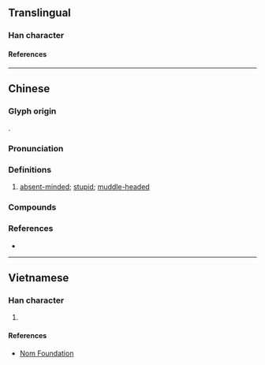 {{character info}}
==Translingual==

===Han character===
{{Han char|rn=61|rad=心|as=16|sn=19|four=94062|canj=PTWU|ids=⿰忄瞢}}

====References====
{{Han ref|kx=0408.120|dkj=11451|dj=0749.120|hdz=42367.010|uh=61F5}}

----

==Chinese==
{{zh-forms}}

===Glyph origin===
{{Han etym}}
{{Han compound|目|瞢|ls=psc|c1=s|t1=eye|c2=p}}.

===Pronunciation===
{{zh-pron
|m=懵
|c=mung5,mung4,mung2
|mn=báng
|mc=y
|oc=y
|cat=a
}}

===Definitions===
{{zh-hanzi}}

# [[absent-minded]]; [[stupid]]; [[muddle-headed]]

===Compounds===
{{zh-der|惛懵|愚懵|懵憒|懵懂|懵懂痴呆|懵懵|懵懵懂懂|懵撒|懵然|懵然未覺|懵然無知|懵藥|懵裡懵懂|懵騰|痴呆懵懂|迷懵|懵盛盛}}

===References===
* {{R:yue:Hanzi}}

----

==Vietnamese==

===Han character===
{{vi-readings|rs=心16|reading=mộng, mẫng}}

# {{rfdef|vi|sort=心16}}

====References====
* [http://nomfoundation.org/common/nom_details.php?codepoint=61f5 Nom Foundation]